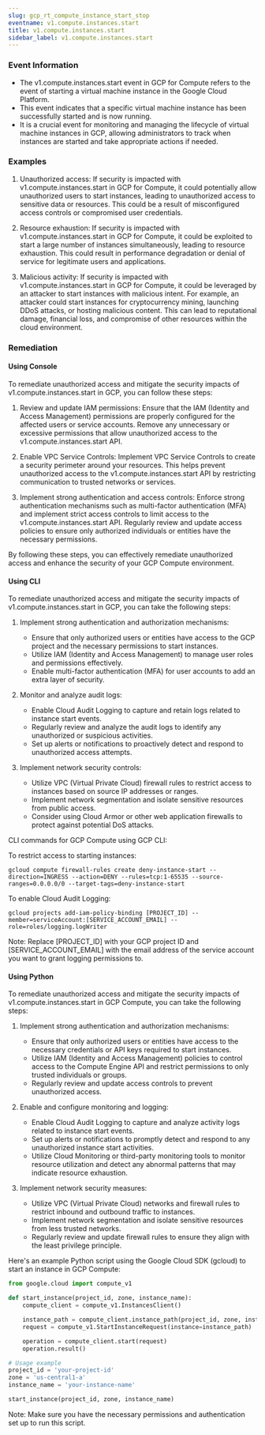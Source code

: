 ```yaml
--- 
slug: gcp_rt_compute_instance_start_stop
eventname: v1.compute.instances.start
title: v1.compute.instances.start
sidebar_label: v1.compute.instances.start
---
```

                       
### Event Information

- The v1.compute.instances.start event in GCP for Compute refers to the event of starting a virtual machine instance in the Google Cloud Platform.
- This event indicates that a specific virtual machine instance has been successfully started and is now running.
- It is a crucial event for monitoring and managing the lifecycle of virtual machine instances in GCP, allowing administrators to track when instances are started and take appropriate actions if needed.


### Examples

1. Unauthorized access: If security is impacted with v1.compute.instances.start in GCP for Compute, it could potentially allow unauthorized users to start instances, leading to unauthorized access to sensitive data or resources. This could be a result of misconfigured access controls or compromised user credentials.

2. Resource exhaustion: If security is impacted with v1.compute.instances.start in GCP for Compute, it could be exploited to start a large number of instances simultaneously, leading to resource exhaustion. This could result in performance degradation or denial of service for legitimate users and applications.

3. Malicious activity: If security is impacted with v1.compute.instances.start in GCP for Compute, it could be leveraged by an attacker to start instances with malicious intent. For example, an attacker could start instances for cryptocurrency mining, launching DDoS attacks, or hosting malicious content. This can lead to reputational damage, financial loss, and compromise of other resources within the cloud environment.

### Remediation

#### Using Console

To remediate unauthorized access and mitigate the security impacts of v1.compute.instances.start in GCP, you can follow these steps:

1. Review and update IAM permissions: Ensure that the IAM (Identity and Access Management) permissions are properly configured for the affected users or service accounts. Remove any unnecessary or excessive permissions that allow unauthorized access to the v1.compute.instances.start API.

2. Enable VPC Service Controls: Implement VPC Service Controls to create a security perimeter around your resources. This helps prevent unauthorized access to the v1.compute.instances.start API by restricting communication to trusted networks or services.

3. Implement strong authentication and access controls: Enforce strong authentication mechanisms such as multi-factor authentication (MFA) and implement strict access controls to limit access to the v1.compute.instances.start API. Regularly review and update access policies to ensure only authorized individuals or entities have the necessary permissions.

By following these steps, you can effectively remediate unauthorized access and enhance the security of your GCP Compute environment.

#### Using CLI

To remediate unauthorized access and mitigate the security impacts of v1.compute.instances.start in GCP, you can take the following steps:

1. Implement strong authentication and authorization mechanisms:
   - Ensure that only authorized users or entities have access to the GCP project and the necessary permissions to start instances.
   - Utilize IAM (Identity and Access Management) to manage user roles and permissions effectively.
   - Enable multi-factor authentication (MFA) for user accounts to add an extra layer of security.

2. Monitor and analyze audit logs:
   - Enable Cloud Audit Logging to capture and retain logs related to instance start events.
   - Regularly review and analyze the audit logs to identify any unauthorized or suspicious activities.
   - Set up alerts or notifications to proactively detect and respond to unauthorized access attempts.

3. Implement network security controls:
   - Utilize VPC (Virtual Private Cloud) firewall rules to restrict access to instances based on source IP addresses or ranges.
   - Implement network segmentation and isolate sensitive resources from public access.
   - Consider using Cloud Armor or other web application firewalls to protect against potential DoS attacks.

CLI commands for GCP Compute using GCP CLI:

To restrict access to starting instances:
```
gcloud compute firewall-rules create deny-instance-start --direction=INGRESS --action=DENY --rules=tcp:1-65535 --source-ranges=0.0.0.0/0 --target-tags=deny-instance-start
```

To enable Cloud Audit Logging:
```
gcloud projects add-iam-policy-binding [PROJECT_ID] --member=serviceAccount:[SERVICE_ACCOUNT_EMAIL] --role=roles/logging.logWriter
```

Note: Replace [PROJECT_ID] with your GCP project ID and [SERVICE_ACCOUNT_EMAIL] with the email address of the service account you want to grant logging permissions to.

#### Using Python

To remediate unauthorized access and mitigate the security impacts of v1.compute.instances.start in GCP Compute, you can take the following steps:

1. Implement strong authentication and authorization mechanisms:
   - Ensure that only authorized users or entities have access to the necessary credentials or API keys required to start instances.
   - Utilize IAM (Identity and Access Management) policies to control access to the Compute Engine API and restrict permissions to only trusted individuals or groups.
   - Regularly review and update access controls to prevent unauthorized access.

2. Enable and configure monitoring and logging:
   - Enable Cloud Audit Logging to capture and analyze activity logs related to instance start events.
   - Set up alerts or notifications to promptly detect and respond to any unauthorized instance start activities.
   - Utilize Cloud Monitoring or third-party monitoring tools to monitor resource utilization and detect any abnormal patterns that may indicate resource exhaustion.

3. Implement network security measures:
   - Utilize VPC (Virtual Private Cloud) networks and firewall rules to restrict inbound and outbound traffic to instances.
   - Implement network segmentation and isolate sensitive resources from less trusted networks.
   - Regularly review and update firewall rules to ensure they align with the least privilege principle.

Here's an example Python script using the Google Cloud SDK (gcloud) to start an instance in GCP Compute:

```python
from google.cloud import compute_v1

def start_instance(project_id, zone, instance_name):
    compute_client = compute_v1.InstancesClient()

    instance_path = compute_client.instance_path(project_id, zone, instance_name)
    request = compute_v1.StartInstanceRequest(instance=instance_path)

    operation = compute_client.start(request)
    operation.result()

# Usage example
project_id = 'your-project-id'
zone = 'us-central1-a'
instance_name = 'your-instance-name'

start_instance(project_id, zone, instance_name)
```

Note: Make sure you have the necessary permissions and authentication set up to run this script.


 